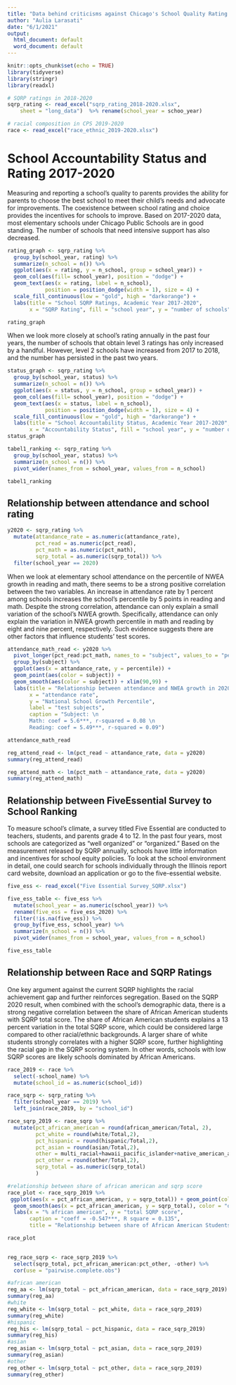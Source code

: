 ```yaml
---
title: "Data behind criticisms against Chicago's School Quality Rating Policy (SQRP)"
author: "Aulia Larasati"
date: "6/1/2021"
output:
  html_document: default
  word_document: default
---
```


```r
knitr::opts_chunk$set(echo = TRUE)
library(tidyverse)
library(stringr)
library(readxl)

```


```r
# SQRP ratings in 2018-2020
sqrp_rating <- read_excel("sqrp_rating_2018-2020.xlsx", 
    sheet = "long_data")  %>% rename(school_year = schoo_year)
```

```r
# racial composition in CPS 2019-2020
race <- read_excel("race_ethnic_2019-2020.xlsx")
```


# School Accountability Status and Rating 2017-2020
Measuring and reporting a school's quality to parents provides the ability for parents to choose the best school to meet their child's needs and advocate for improvements. 
The coexistence between school rating and choice provides the incentives for schools to improve. Based on 2017-2020 data, most elementary schools under Chicago Public Schools are in good standing. The number of schools that need intensive support has also decreased.  

```r
rating_graph <- sqrp_rating %>% 
  group_by(school_year, rating) %>% 
  summarize(n_school = n()) %>% 
  ggplot(aes(x = rating, y = n_school, group = school_year)) + 
  geom_col(aes(fill= school_year), position = "dodge") + 
  geom_text(aes(x = rating, label = n_school), 
            position = position_dodge(width = 1), size = 4) + 
  scale_fill_continuous(low = "gold", high = "darkorange") + 
  labs(title = "School SQRP Ratings, Academic Year 2017-2020", 
       x = "SQRP Rating", fill = "school year", y = "number of schools")

rating_graph
```

When we look more closely at school's rating annually in the past four years, the number of schools that obtain level 3 ratings has only increased by a handful. 
However, level 2 schools have increased from 2017 to 2018, and the number has persisted in the past two years.  

```r
status_graph <- sqrp_rating %>% 
  group_by(school_year, status) %>% 
  summarize(n_school = n()) %>% 
  ggplot(aes(x = status, y = n_school, group = school_year)) + 
  geom_col(aes(fill= school_year), position = "dodge") + 
  geom_text(aes(x = status, label = n_school), 
            position = position_dodge(width = 1), size = 4) + 
  scale_fill_continuous(low = "gold", high = "darkorange") + 
  labs(title = "School Accountability Status, Academic Year 2017-2020", 
       x = "Accountability Status", fill = "school year", y = "number of schools")
status_graph
```


```r
tabel1_ranking <- sqrp_rating %>% 
  group_by(school_year, status) %>% 
  summarize(n_school = n()) %>% 
  pivot_wider(names_from = school_year, values_from = n_school) 

tabel1_ranking
```

## Relationship between attendance and school rating
```r
y2020 <- sqrp_rating %>% 
  mutate(attandance_rate = as.numeric(attandance_rate), 
         pct_read = as.numeric(pct_read), 
         pct_math = as.numeric(pct_math), 
         sqrp_total = as.numeric(sqrp_total)) %>% 
  filter(school_year == 2020)
```

When we look at elementary school attendance on the percentile of NWEA growth in reading and math, there seems to be a strong positive correlation between the two variables. 
An increase in attendance rate by 1 percent among schools increases the school's percentile by 5 points in reading and math. Despite the strong correlation, attendance 
can only explain a small variation of the school's NWEA growth. Specifically, attendance can only explain the variation in NWEA growth percentile in math and reading by eight and nine percent, respectively. Such evidence suggests there are other factors that influence students' test scores.
```r
attendance_math_read <- y2020 %>% 
  pivot_longer(pct_read:pct_math, names_to = "subject", values_to = "percentile") %>% 
  group_by(subject) %>% 
  ggplot(aes(x = attandance_rate, y = percentile)) + 
  geom_point(aes(color = subject)) + 
  geom_smooth(aes(color = subject)) + xlim(90,99) + 
  labs(title = "Relationship between attendance and NWEA growth in 2020",
       x = "attendance rate", 
       y = "National School Growth Percentile", 
       label = "test subjects", 
       caption = "Subject: \n 
       Math: coef = 5.6***, r-squared = 0.08 \n
       Reading: coef = 5.49***, r-squared = 0.09")

attendance_math_read

reg_attend_read <- lm(pct_read ~ attandance_rate, data = y2020)
summary(reg_attend_read)

reg_attend_math <- lm(pct_math ~ attandance_rate, data = y2020)
summary(reg_attend_math)
```
## Relationship between FiveEssential Survey to School Ranking

To measure school's climate, a survey titled Five Essential are conducted to 
teachers, students, and parents grade 4 to 12. In the past four years, most schools are categorized as "well organized" or "organized." Based on the measurement released by 
SQRP annually, schools have little information and incentives for school equity policies. To look at the school environment in detail, one could search for 
schools individually through the Illinois report card website, download an application or go to the five-essential website. 

```r
five_ess <- read_excel("Five Essential Survey_SQRP.xlsx")

five_ess_table <- five_ess %>%
  mutate(school_year = as.numeric(school_year)) %>%
  rename(five_ess = five_ess_2020) %>% 
  filter(!is.na(five_ess)) %>% 
  group_by(five_ess, school_year) %>% 
  summarize(n_school = n()) %>% 
  pivot_wider(names_from = school_year, values_from = n_school)

five_ess_table

```

## Relationship between Race and SQRP Ratings
One key argument against the current SQRP highlights the racial achievement gap and further reinforces segregation. Based on the SQRP 2020 result, 
when combined with the school's demographic data, there is a strong negative correlation between the share of African American students with SQRP total score. 
The share of African American students explains a 13 percent variation in the total SQRP score, which could be considered large compared to other racial/ethnic backgrounds. 
A larger share of white students strongly correlates with a higher SQRP score, further highlighting the racial gap in the SQRP scoring system. 
In other words, schools with low SQRP scores are likely schools dominated by African Americans. 

```r
race_2019 <- race %>% 
  select(-school_name) %>% 
  mutate(school_id = as.numeric(school_id))

race_sqrp <- sqrp_rating %>% 
  filter(school_year == 2019) %>% 
  left_join(race_2019, by = "school_id")
```


```r
race_sqrp_2019 <- race_sqrp %>% 
  mutate(pct_african_american = round(african_american/Total, 2), 
         pct_white = round(white/Total,2), 
         pct_hispanic = round(hispanic/Total,2), 
         pct_asian = round(asian/Total,2), 
         other = multi_racial+hawaii_pacific_islander+native_american_alaskan, 
         pct_other = round(other/Total,2), 
         sqrp_total = as.numeric(sqrp_total)
         ) 
```


```r
#relationship between share of african american and sqrp score 
race_plot <- race_sqrp_2019 %>% 
 ggplot(aes(x = pct_african_american, y = sqrp_total)) + geom_point(color = "cyan3") + 
  geom_smooth(aes(x = pct_african_american, y = sqrp_total), color = "orangered3") + 
  labs(x = "% african american", y = "total SQRP score",
       caption = "coeff = -0.547***, R square = 0.135", 
       title = "Relationship between share of African American Students and SQRP score")

race_plot
  
```


```r
reg_race_sqrp <- race_sqrp_2019 %>% 
  select(sqrp_total, pct_african_american:pct_other, -other) %>% 
  cor(use = "pairwise.complete.obs")

#african american
reg_aa <- lm(sqrp_total ~ pct_african_american, data = race_sqrp_2019)
summary(reg_aa)
#white
reg_white <- lm(sqrp_total ~ pct_white, data = race_sqrp_2019)
summary(reg_white)
#hispanic
reg_his <- lm(sqrp_total ~ pct_hispanic, data = race_sqrp_2019)
summary(reg_his)
#asian
reg_asian <- lm(sqrp_total ~ pct_asian, data = race_sqrp_2019)
summary(reg_asian)
#other
reg_other <- lm(sqrp_total ~ pct_other, data = race_sqrp_2019)
summary(reg_other)

```

